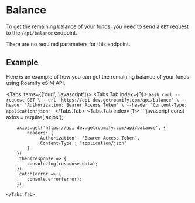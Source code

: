 
<NextSeo description="How to get remaining balance of your funds with Roamify eSIM API?" title="Balance" />

# Balance
To get the remaining balance of your funds, you need to send a `GET` request to the `/api/balance` endpoint.

There are no required parameters for this endpoint.

## Example
Here is an example of how you can get the remaining balance of your funds using Roamify eSIM API.

<Tabs items={['curl', 'javascript']}>
    <Tabs.Tab index={0}>
        ```bash
        curl --request GET \
        --url 'https://api-dev.getroamify.com/api/balance' \
        --header 'Authorization: Bearer Access Token' \
        --header 'Content-Type: application/json'
        ```
    </Tabs.Tab>
    <Tabs.Tab index={1}>
        ```javascript
        const axios = require('axios');

        axios.get('https://api-dev.getroamify.com/api/balance', {
            headers: {
                'Authorization': 'Bearer Access Token',
                'Content-Type': 'application/json'
            }
        })
        .then(response => {
            console.log(response.data);
        })
        .catch(error => {
            console.error(error);
        });
        ```
    </Tabs.Tab>
</Tabs>
